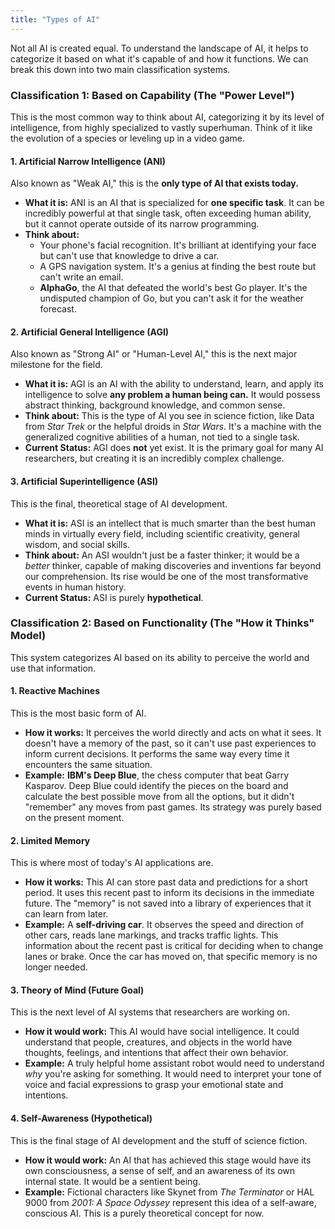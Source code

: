 ```yaml
---
title: "Types of AI"
---
```


Not all AI is created equal. To understand the landscape of AI, it helps to categorize it based on what it's capable of and how it functions. We can break this down into two main classification systems.

### Classification 1: Based on Capability (The "Power Level")

This is the most common way to think about AI, categorizing it by its level of intelligence, from highly specialized to vastly superhuman. Think of it like the evolution of a species or leveling up in a video game.

#### 1. Artificial Narrow Intelligence (ANI)

Also known as "Weak AI," this is the **only type of AI that exists today.**

- **What it is:** ANI is an AI that is specialized for **one specific task**. It can be incredibly powerful at that single task, often exceeding human ability, but it cannot operate outside of its narrow programming.
- **Think about:**
  - Your phone's facial recognition. It's brilliant at identifying your face but can't use that knowledge to drive a car.
  - A GPS navigation system. It's a genius at finding the best route but can't write an email.
  - **AlphaGo**, the AI that defeated the world's best Go player. It's the undisputed champion of Go, but you can't ask it for the weather forecast.

#### 2. Artificial General Intelligence (AGI)

Also known as "Strong AI" or "Human-Level AI," this is the next major milestone for the field.

- **What it is:** AGI is an AI with the ability to understand, learn, and apply its intelligence to solve **any problem a human being can.** It would possess abstract thinking, background knowledge, and common sense.
- **Think about:** This is the type of AI you see in science fiction, like Data from _Star Trek_ or the helpful droids in _Star Wars_. It's a machine with the generalized cognitive abilities of a human, not tied to a single task.
- **Current Status:** AGI does **not** yet exist. It is the primary goal for many AI researchers, but creating it is an incredibly complex challenge.

#### 3. Artificial Superintelligence (ASI)

This is the final, theoretical stage of AI development.

- **What it is:** ASI is an intellect that is much smarter than the best human minds in virtually every field, including scientific creativity, general wisdom, and social skills.
- **Think about:** An ASI wouldn't just be a faster thinker; it would be a _better_ thinker, capable of making discoveries and inventions far beyond our comprehension. Its rise would be one of the most transformative events in human history.
- **Current Status:** ASI is purely **hypothetical**.

### Classification 2: Based on Functionality (The "How it Thinks" Model)

This system categorizes AI based on its ability to perceive the world and use that information.

#### 1. Reactive Machines

This is the most basic form of AI.

- **How it works:** It perceives the world directly and acts on what it sees. It doesn't have a memory of the past, so it can't use past experiences to inform current decisions. It performs the same way every time it encounters the same situation.
- **Example:** **IBM's Deep Blue**, the chess computer that beat Garry Kasparov. Deep Blue could identify the pieces on the board and calculate the best possible move from all the options, but it didn't "remember" any moves from past games. Its strategy was purely based on the present moment.

#### 2. Limited Memory

This is where most of today's AI applications are.

- **How it works:** This AI can store past data and predictions for a short period. It uses this recent past to inform its decisions in the immediate future. The "memory" is not saved into a library of experiences that it can learn from later.
- **Example:** A **self-driving car**. It observes the speed and direction of other cars, reads lane markings, and tracks traffic lights. This information about the recent past is critical for deciding when to change lanes or brake. Once the car has moved on, that specific memory is no longer needed.

#### 3. Theory of Mind (Future Goal)

This is the next level of AI systems that researchers are working on.

- **How it would work:** This AI would have social intelligence. It could understand that people, creatures, and objects in the world have thoughts, feelings, and intentions that affect their own behavior.
- **Example:** A truly helpful home assistant robot would need to understand _why_ you're asking for something. It would need to interpret your tone of voice and facial expressions to grasp your emotional state and intentions.

#### 4. Self-Awareness (Hypothetical)

This is the final stage of AI development and the stuff of science fiction.

- **How it would work:** An AI that has achieved this stage would have its own consciousness, a sense of self, and an awareness of its own internal state. It would be a sentient being.
- **Example:** Fictional characters like Skynet from _The Terminator_ or HAL 9000 from _2001: A Space Odyssey_ represent this idea of a self-aware, conscious AI. This is a purely theoretical concept for now.